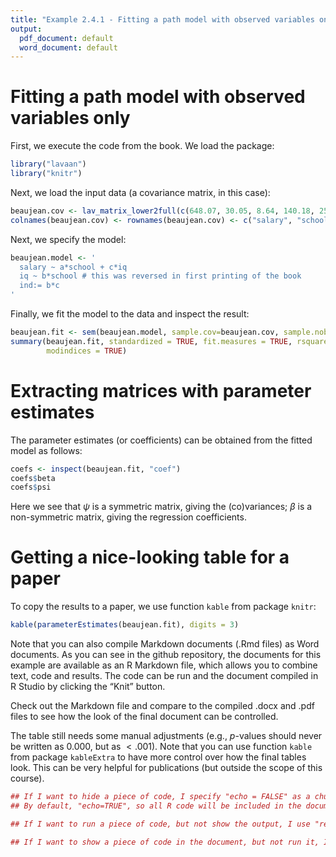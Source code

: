```yaml
---
title: "Example 2.4.1 - Fitting a path model with observed variables only, extracting model parameter matrices and tables"
output:
  pdf_document: default
  word_document: default
---
```


# Fitting a path model with observed variables only

First, we execute the code from the book. We load the package:

```r
library("lavaan")
library("knitr")
```

Next, we load the input data (a covariance matrix, in this case):

```r
beaujean.cov <- lav_matrix_lower2full(c(648.07, 30.05, 8.64, 140.18, 25.57, 233.21))
colnames(beaujean.cov) <- rownames(beaujean.cov) <- c("salary", "school", "iq")
```

Next, we specify the model:

```r
beaujean.model <- '
  salary ~ a*school + c*iq
  iq ~ b*school # this was reversed in first printing of the book 
  ind:= b*c 
'
```

Finally, we fit the model to the data and inspect the result:

```r
beaujean.fit <- sem(beaujean.model, sample.cov=beaujean.cov, sample.nobs=300)
summary(beaujean.fit, standardized = TRUE, fit.measures = TRUE, rsquare = TRUE, 
        modindices = TRUE)
```


# Extracting matrices with parameter estimates

The parameter estimates (or coefficients) can be obtained from the fitted model as follows:

```r
coefs <- inspect(beaujean.fit, "coef")
coefs$beta
coefs$psi
```

Here we see that $\psi$ is a symmetric matrix, giving the (co)variances; $\beta$ is a non-symmetric matrix, giving the regression coefficients. 


# Getting a nice-looking table for a paper

To copy the results to a paper, we use function `kable` from package `knitr`:

```r
kable(parameterEstimates(beaujean.fit), digits = 3)
```

Note that you can also compile Markdown documents (.Rmd files) as Word documents. As you can see in the github repository, the documents for this example are available as an R Markdown file, which allows you to combine text, code and results. The code can be run and the document compiled in R Studio by clicking the "Knit" button. 

Check out the Markdown file and compare to the compiled .docx and .pdf files to see how the look of the final document can be controlled.

The table still needs some manual adjustments (e.g., $p$-values should never be written as 0.000, but as $< .001$). Note that you can use function `kable` from package `kableExtra` to have more control over how the final tables look. This can be very helpful for publications (but outside the scope of this course).

```r
## If I want to hide a piece of code, I specify "echo = FALSE" as a chunk options
## By default, "echo=TRUE", so all R code will be included in the document
```

```r
## If I want to run a piece of code, but not show the output, I use "results = 'hide'"
```

```r
## If I want to show a piece of code in the document, but not run it, I use "eval=FALSE"
```
